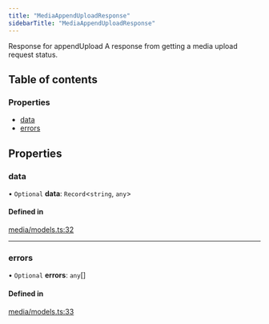 ```yaml
---
title: "MediaAppendUploadResponse"
sidebarTitle: "MediaAppendUploadResponse"
---
```


Response for appendUpload
A response from getting a media upload request status.

## Table of contents

### Properties

- [data](/xdks/typescript/reference/interfaces/MediaAppendUploadResponse#data)
- [errors](/xdks/typescript/reference/interfaces/MediaAppendUploadResponse#errors)

## Properties

### data

• `Optional` **data**: `Record`\<`string`, `any`\>

#### Defined in

[media/models.ts:32](https://github.com/xdevplatform/xdk/blob/298ca9350d035e40e7c8ee0753c50052819a41e2/xdk/typescript/src/media/models.ts#L32)

___

### errors

• `Optional` **errors**: `any`[]

#### Defined in

[media/models.ts:33](https://github.com/xdevplatform/xdk/blob/298ca9350d035e40e7c8ee0753c50052819a41e2/xdk/typescript/src/media/models.ts#L33)
